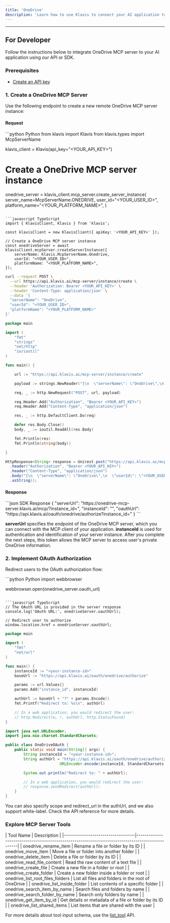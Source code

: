```yaml
---
title: 'OneDrive'
description: 'Learn how to use Klavis to connect your AI application to OneDrive MCP Server'
---
```



<NoCodeSnippet />

---

## For Developer

Follow the instructions below to integrate OneDrive MCP server to your AI application using our API or SDK.

### Prerequisites

- [Create an API key](https://www.klavis.ai/home/api-keys)

### 1. Create a OneDrive MCP Server

Use the following endpoint to create a new remote OneDrive MCP server instance:

#### Request
<CodeGroup>
```python Python
from klavis import Klavis
from klavis.types import McpServerName

klavis_client = Klavis(api_key="<YOUR_API_KEY>")

# Create a OneDrive MCP server instance
onedrive_server = klavis_client.mcp_server.create_server_instance(
    server_name=McpServerName.ONEDRIVE,
    user_id="<YOUR_USER_ID>",
    platform_name="<YOUR_PLATFORM_NAME>",
)
```

```javascript TypeScript
import { KlavisClient, Klavis } from 'klavis';

const klavisClient = new KlavisClient({ apiKey: '<YOUR_API_KEY>' });

// Create a OneDrive MCP server instance
const onedriveServer = await klavisClient.mcpServer.createServerInstance({
    serverName: Klavis.McpServerName.Onedrive,
    userId: "<YOUR_USER_ID>",
    platformName: "<YOUR_PLATFORM_NAME>",
});
```

```bash cURL
curl --request POST \
  --url https://api.klavis.ai/mcp-server/instance/create \
  --header 'Authorization: Bearer <YOUR_API_KEY>' \
  --header 'Content-Type: application/json' \
  --data '{
  "serverName": "OneDrive",
  "userId": "<YOUR_USER_ID>",
  "platformName": "<YOUR_PLATFORM_NAME>"
}'
```



```go Go
package main

import (
	"fmt"
	"strings"
	"net/http"
	"io/ioutil"
)

func main() {

	url := "https://api.klavis.ai/mcp-server/instance/create"

	payload := strings.NewReader("{\n  \"serverName\": \"OneDrive\",\n  \"userId\": \"<YOUR_USER_ID>\",\n  \"platformName\": \"<YOUR_PLATFORM_NAME>\",\n }")

	req, _ := http.NewRequest("POST", url, payload)

	req.Header.Add("Authorization", "Bearer <YOUR_API_KEY>")
	req.Header.Add("Content-Type", "application/json")

	res, _ := http.DefaultClient.Do(req)

	defer res.Body.Close()
	body, _ := ioutil.ReadAll(res.Body)

	fmt.Println(res)
	fmt.Println(string(body))

}
```

```java Java
HttpResponse<String> response = Unirest.post("https://api.klavis.ai/mcp-server/instance/create")
  .header("Authorization", "Bearer <YOUR_API_KEY>")
  .header("Content-Type", "application/json")
  .body("{\n  \"serverName\": \"OneDrive\",\n  \"userId\": \"<YOUR_USER_ID>\",\n  \"platformName\": \"<YOUR_PLATFORM_NAME>\",\n}")
  .asString();
```
</CodeGroup>

#### Response
<CodeGroup>
```json SDK Response
{
  "serverUrl": "https://onedrive-mcp-server.klavis.ai/mcp/?instance_id=<instance-id>",
  "instanceId": "<instance-id>",
  "oauthUrl": "https://api.klavis.ai/oauth/onedrive/authorize?instance_id=<instance-id>"
}
```
</CodeGroup>


<Check> **serverUrl** specifies the endpoint of the OneDrive MCP server, which you can connect with the MCP client of your application.</Check>
<Note> **instanceId** is used for authentication and identification of your server instance. After you complete the next steps, this token allows the MCP server to access user's private OneDrive information.</Note>


### 2. Implement OAuth Authorization

Redirect users to the OAuth authorization flow:

<CodeGroup>
```python Python
import webbrowser

webbrowser.open(onedrive_server.oauth_url)
```

```javascript TypeScript
// The OAuth URL is provided in the server response
console.log('OAuth URL:', onedriveServer.oauthUrl);

// Redirect user to authorize
window.location.href = onedriveServer.oauthUrl;
```



```go Go
package main

import (
    "fmt"
    "net/url"
)

func main() {
    instanceId := "<your-instance-id>"
    baseUrl := "https://api.klavis.ai/oauth/onedrive/authorize"

    params := url.Values{}
    params.Add("instance_id", instanceId)

    authUrl := baseUrl + "?" + params.Encode()
    fmt.Printf("Redirect to: %s\n", authUrl)

    // In a web application, you would redirect the user:
    // http.Redirect(w, r, authUrl, http.StatusFound)
}
```

```java Java
import java.net.URLEncoder;
import java.nio.charset.StandardCharsets;

public class OneDriveOAuth {
    public static void main(String[] args) {
        String instanceId = "<your-instance-id>";
        String authUrl = "https://api.klavis.ai/oauth/onedrive/authorize?instance_id=" +
                        URLEncoder.encode(instanceId, StandardCharsets.UTF_8);

        System.out.println("Redirect to: " + authUrl);

        // In a web application, you would redirect the user:
        // response.sendRedirect(authUrl);
    }
}
```


</CodeGroup>

<Tip>
You can also specify scope and redirect_url in the authUrl, and we also support white-label. Check the API reference for more details.
</Tip>

### Explore MCP Server Tools

<Accordion title="Tools Information">
| Tool Name                          | Description                                                                                     |
|-----------------------------------|-------------------------------------------------------------------------------------------------|
| onedrive_rename_item              | Rename a file or folder by its ID                                                               |
| onedrive_move_item                | Move a file or folder into another folder                                                       |
| onedrive_delete_item              | Delete a file or folder by its ID                                                               |
| onedrive_read_file_content        | Read the raw content of a text file                                                             |
| onedrive_create_file              | Create a new file in a folder or root                                                           |
| onedrive_create_folder            | Create a new folder inside a folder or root                                                     |
| onedrive_list_root_files_folders  | List all files and folders in the root of OneDrive                                              |
| onedrive_list_inside_folder       | List contents of a specific folder                                                              |
| onedrive_search_item_by_name      | Search files and folders by name                                                                |
| onedrive_search_folder_by_name    | Search only folders by name                                                                     |
| onedrive_get_item_by_id           | Get details or metadata of a file or folder by its ID                                           |
| onedrive_list_shared_items        | List items that are shared with the user                                                        |
</Accordion>

<Note>For more details about tool input schema, use the [list_tool](https://docs.klavis.ai/api-reference/mcp-server/list-tools) API.</Note>